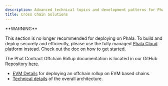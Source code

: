 ```yaml
---
description: Advanced technical topics and development patterns for Phala Network.
title: Cross Chain Solutions
---
```



<Note type="danger">
**WARNING**

This section is no longer recommended for deploying on Phala. To build and deploy securely and efficiently, please use the fully managed [Phala Cloud](https://cloud.phala.network) platform instead. Check out the doc on how to [get started](/cloud/getting-started/getting-started).
</Note>

The Phat Contract Offchain Rollup documentation is located in our GitHub Repository [here](https://github.com/Phala-Network/phat-offchain-rollup).

* [EVM Details](https://github.com/Phala-Network/phat-offchain-rollup/blob/main/EvmRollup.mdx) for deploying an offchain rollup on EVM based chains.
* [Technical details](https://github.com/Phala-Network/phat-offchain-rollup/blob/main/TechnicalDetails.mdx) of the overall architecture.
